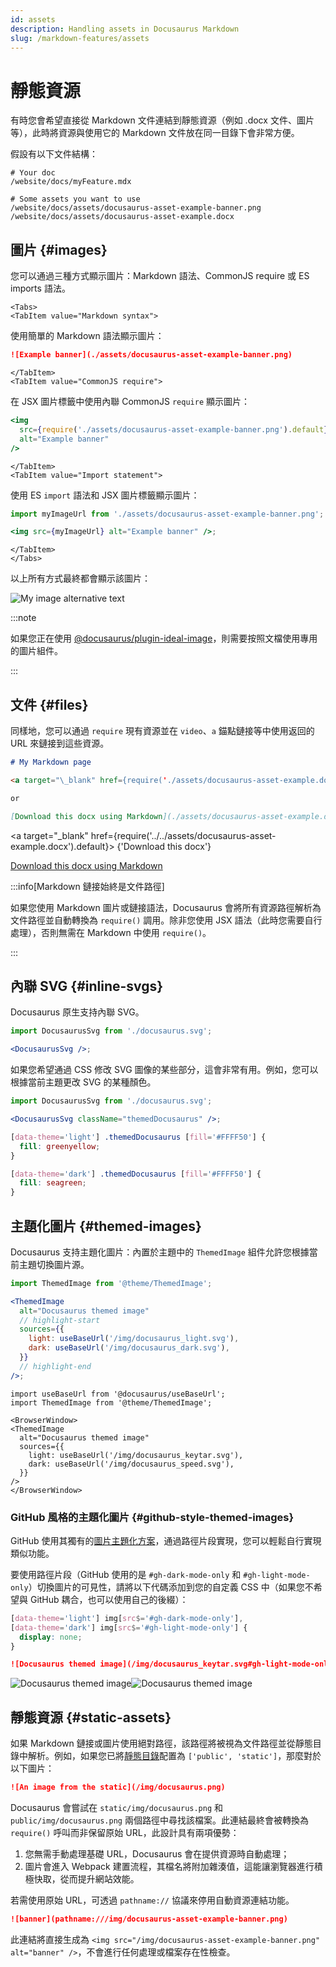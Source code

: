```yaml
---
id: assets
description: Handling assets in Docusaurus Markdown
slug: /markdown-features/assets
---
```


# 靜態資源


有時您會希望直接從 Markdown 文件連結到靜態資源（例如 .docx 文件、圖片等），此時將資源與使用它的 Markdown 文件放在同一目錄下會非常方便。

假設有以下文件結構：

```
# Your doc
/website/docs/myFeature.mdx

# Some assets you want to use
/website/docs/assets/docusaurus-asset-example-banner.png
/website/docs/assets/docusaurus-asset-example.docx
```

## 圖片 {#images}

您可以通過三種方式顯示圖片：Markdown 語法、CommonJS require 或 ES imports 語法。

```mdx-code-block
<Tabs>
<TabItem value="Markdown syntax">
```

使用簡單的 Markdown 語法顯示圖片：

```md
![Example banner](./assets/docusaurus-asset-example-banner.png)
```

```mdx-code-block
</TabItem>
<TabItem value="CommonJS require">
```

在 JSX 圖片標籤中使用內聯 CommonJS `require` 顯示圖片：

```jsx
<img
  src={require('./assets/docusaurus-asset-example-banner.png').default}
  alt="Example banner"
/>
```

```mdx-code-block
</TabItem>
<TabItem value="Import statement">
```

使用 ES `import` 語法和 JSX 圖片標籤顯示圖片：

```jsx
import myImageUrl from './assets/docusaurus-asset-example-banner.png';

<img src={myImageUrl} alt="Example banner" />;
```

```mdx-code-block
</TabItem>
</Tabs>
```

以上所有方式最終都會顯示該圖片：

<BrowserWindow>

![My image alternative text](../../assets/docusaurus-asset-example-banner.png)

</BrowserWindow>

:::note

如果您正在使用 [@docusaurus/plugin-ideal-image](../../api/plugins/plugin-ideal-image.mdx)，則需要按照文檔使用專用的圖片組件。

:::

## 文件 {#files}

同樣地，您可以通過 `require` 現有資源並在 `video`、`a` 錨點鏈接等中使用返回的 URL 來鏈接到這些資源。

```md
# My Markdown page

<a target="\_blank" href={require('./assets/docusaurus-asset-example.docx').default}> Download this docx </a>

or

[Download this docx using Markdown](./assets/docusaurus-asset-example.docx)
```

<BrowserWindow>

<a
  target="_blank"
  href={require('../../assets/docusaurus-asset-example.docx').default}>
  {'Download this docx'}
</a>

[Download this docx using Markdown](../../assets/docusaurus-asset-example.docx)

</BrowserWindow>

:::info[Markdown 鏈接始終是文件路徑]

如果您使用 Markdown 圖片或鏈接語法，Docusaurus 會將所有資源路徑解析為文件路徑並自動轉換為 `require()` 調用。除非您使用 JSX 語法（此時您需要自行處理），否則無需在 Markdown 中使用 `require()`。

:::

## 內聯 SVG {#inline-svgs}

Docusaurus 原生支持內聯 SVG。

```jsx
import DocusaurusSvg from './docusaurus.svg';

<DocusaurusSvg />;
```

<BrowserWindow>


<DocusaurusSvg />

</BrowserWindow>

如果您希望通過 CSS 修改 SVG 圖像的某些部分，這會非常有用。例如，您可以根據當前主題更改 SVG 的某種顏色。

```jsx
import DocusaurusSvg from './docusaurus.svg';

<DocusaurusSvg className="themedDocusaurus" />;
```

```css
[data-theme='light'] .themedDocusaurus [fill='#FFFF50'] {
  fill: greenyellow;
}

[data-theme='dark'] .themedDocusaurus [fill='#FFFF50'] {
  fill: seagreen;
}
```

<BrowserWindow>
  <DocusaurusSvg className="themedDocusaurus" />
</BrowserWindow>

## 主題化圖片 {#themed-images}

Docusaurus 支持主題化圖片：內置於主題中的 `ThemedImage` 組件允許您根據當前主題切換圖片源。

```jsx
import ThemedImage from '@theme/ThemedImage';

<ThemedImage
  alt="Docusaurus themed image"
  // highlight-start
  sources={{
    light: useBaseUrl('/img/docusaurus_light.svg'),
    dark: useBaseUrl('/img/docusaurus_dark.svg'),
  }}
  // highlight-end
/>;
```

```mdx-code-block
import useBaseUrl from '@docusaurus/useBaseUrl';
import ThemedImage from '@theme/ThemedImage';

<BrowserWindow>
<ThemedImage
  alt="Docusaurus themed image"
  sources={{
    light: useBaseUrl('/img/docusaurus_keytar.svg'),
    dark: useBaseUrl('/img/docusaurus_speed.svg'),
  }}
/>
</BrowserWindow>
```

### GitHub 風格的主題化圖片 {#github-style-themed-images}

GitHub 使用其獨有的[圖片主題化方案](https://github.blog/changelog/2021-11-24-specify-theme-context-for-images-in-markdown/)，通過路徑片段實現，您可以輕鬆自行實現類似功能。

要使用路徑片段（GitHub 使用的是 `#gh-dark-mode-only` 和 `#gh-light-mode-only`）切換圖片的可見性，請將以下代碼添加到您的自定義 CSS 中（如果您不希望與 GitHub 耦合，也可以使用自己的後綴）：

```css title="src/css/custom.css"
[data-theme='light'] img[src$='#gh-dark-mode-only'],
[data-theme='dark'] img[src$='#gh-light-mode-only'] {
  display: none;
}
```

```md
![Docusaurus themed image](/img/docusaurus_keytar.svg#gh-light-mode-only)![Docusaurus themed image](/img/docusaurus_speed.svg#gh-dark-mode-only)
```

<BrowserWindow>

![Docusaurus themed image](/img/docusaurus_keytar.svg#gh-light-mode-only)![Docusaurus themed image](/img/docusaurus_speed.svg#gh-dark-mode-only)

</BrowserWindow>

## 靜態資源 {#static-assets}

如果 Markdown 鏈接或圖片使用絕對路徑，該路徑將被視為文件路徑並從靜態目錄中解析。例如，如果您已將[靜態目錄](../../static-assets.mdx)配置為 `['public', 'static']`，那麼對於以下圖片：

```md title="my-doc.md"
![An image from the static](/img/docusaurus.png)
```

Docusaurus 會嘗試在 `static/img/docusaurus.png` 和 `public/img/docusaurus.png` 兩個路徑中尋找該檔案。此連結最終會被轉換為 `require()` 呼叫而非保留原始 URL，此設計具有兩項優勢：

1. 您無需手動處理基礎 URL，Docusaurus 會在提供資源時自動處理；
2. 圖片會進入 Webpack 建置流程，其檔名將附加雜湊值，這能讓瀏覽器進行積極快取，從而提升網站效能。

若需使用原始 URL，可透過 `pathname://` 協議來停用自動資源連結功能。

```md
![banner](pathname:///img/docusaurus-asset-example-banner.png)
```

此連結將直接生成為 `<img src="/img/docusaurus-asset-example-banner.png" alt="banner" />`，不會進行任何處理或檔案存在性檢查。